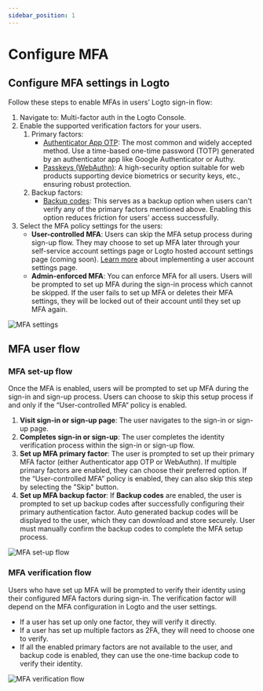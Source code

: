 ```yaml
---
sidebar_position: 1
---
```


# Configure MFA

## **Configure MFA settings in Logto**

Follow these steps to enable MFAs in users’ Logto sign-in flow:

1. Navigate to: <CloudLink to="/mfa">Multi-factor auth</CloudLink> in the Logto Console.
2. Enable the supported verification factors for your users.
   1. Primary factors:
      - [Authenticator App OTP](../authenticator-app-otp): The most common and widely accepted method. Use a time-based one-time password (TOTP) generated by an authenticator app like Google Authenticator or Authy.
      - [Passkeys (WebAuthn)](../webauthn): A high-security option suitable for web products supporting device biometrics or security keys, etc., ensuring robust protection.
   2. Backup factors:
      - [Backup codes](../backup-codes): This serves as a backup option when users can't verify any of the primary factors mentioned above. Enabling this option reduces friction for users' access successfully.
3. Select the MFA policy settings for the users:
   - **User-controlled MFA**: Users can skip the MFA setup process during sign-up flow. They may choose to set up MFA later through your self-service account settings page or Logto hosted account settings page (coming soon). [Learn more](/end-user-flows/account-settings/) about implementing a user account settings page.
   - **Admin-enforced MFA**: You can enforce MFA for all users. Users will be prompted to set up MFA during the sign-in process which cannot be skipped. If the user fails to set up MFA or deletes their MFA settings, they will be locked out of their account until they set up MFA again.

![MFA settings](./assets/configure-mfa.png)

## MFA user flow

### MFA set-up flow

Once the MFA is enabled, users will be prompted to set up MFA during the sign-in and sign-up process. Users can choose to skip this setup process if and only if the “User-controlled MFA“ policy is enabled.

1. **Visit sign-in or sign-up page**: The user navigates to the sign-in or sign-up page.
2. **Completes sign-in or sign-up**: The user completes the identity verification process within the sign-in or sign-up flow.
3. **Set up MFA primary factor**: The user is prompted to set up their primary MFA factor (either Authenticator app OTP or WebAuthn). If multiple primary factors are enabled, they can choose their preferred option. If the “User-controlled MFA” policy is enabled, they can also skip this step by selecting the "Skip" button.
4. **Set up MFA backup factor**: If **Backup codes** are enabled, the user is prompted to set up backup codes after successfully configuring their primary authentication factor. Auto generated backup codes will be displayed to the user, which they can download and store securely. User must manually confirm the backup codes to complete the MFA setup process.

![MFA set-up flow](./assets/link-mfa.png)

### MFA verification flow

Users who have set up MFA will be prompted to verify their identity using their configured MFA factors during sign-in. The verification factor will depend on the MFA configuration in Logto and the user settings.

- If a user has set up only one factor, they will verify it directly.
- If a user has set up multiple factors as 2FA, they will need to choose one to verify.
- If all the enabled primary factors are not available to the user, and backup code is enabled, they can use the one-time backup code to verify their identity.

![MFA verification flow](./assets/verify-mfa.png)
